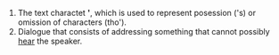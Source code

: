 #The text charactet <b>'</b>, which is used to represent posession ('s) or omission of characters (tho').
#Dialogue that consists of addressing something that cannot possibly [[hear]] the speaker.